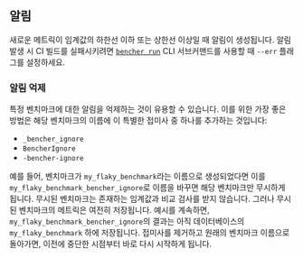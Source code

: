 ## 알림
새로운 메트릭이 임계값의 하한선 이하 또는 상한선 이상일 때 알림이 생성됩니다.
알림 발생 시 CI 빌드를 실패시키려면 <code><a href="/ko/docs/explanation/bencher-run/">bencher run</a></code> CLI 서브커맨드를 사용할 때 `--err` 플래그를 설정하세요.

### 알림 억제
특정 벤치마크에 대한 알림을 억제하는 것이 유용할 수 있습니다.
이를 위한 가장 좋은 방법은 해당 벤치마크의 이름에 이 특별한 접미사 중 하나를 추가하는 것입니다:

- `_bencher_ignore`
- `BencherIgnore`
- `-bencher-ignore`

예를 들어, 벤치마크가 `my_flaky_benchmark`라는 이름으로 생성되었다면 이를 `my_flaky_benchmark_bencher_ignore`로 이름을 바꾸면 해당 벤치마크만 무시하게 됩니다.
무시된 벤치마크는 존재하는 임계값과 비교 검사를 받지 않습니다.
그러나 무시된 벤치마크의 메트릭은 여전히 저장됩니다.
예시를 계속하면, `my_flaky_benchmark_bencher_ignore`의 결과는 아직 데이터베이스의 `my_flaky_benchmark` 하에 저장됩니다.
접미사를 제거하고 원래의 벤치마크 이름으로 돌아가면, 이전에 중단한 시점부터 바로 다시 시작하게 됩니다.
